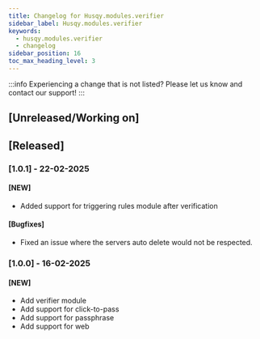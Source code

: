 ```yaml
---
title: Changelog for Husqy.modules.verifier
sidebar_label: Husqy.modules.verifier
keywords:
  - husqy.modules.verifier
  - changelog
sidebar_position: 16
toc_max_heading_level: 3
---
```


:::info
Experiencing a change that is not listed? Please let us know and contact our support!
:::

## [Unreleased/Working on]

## [Released]

### [1.0.1] - 22-02-2025

#### [NEW]

- Added support for triggering rules module after verification

#### [Bugfixes]

- Fixed an issue where the servers auto delete would not be respected.

### [1.0.0] - 16-02-2025

#### [NEW]

- Add verifier module
- Add support for click-to-pass
- Add support for passphrase
- Add support for web
